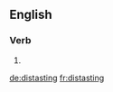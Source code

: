 ==English==

===Verb===
{{head|en|present participle}}

# {{present participle of|distaste|lang=en|nocat=1}}

[[de:distasting]]
[[fr:distasting]]